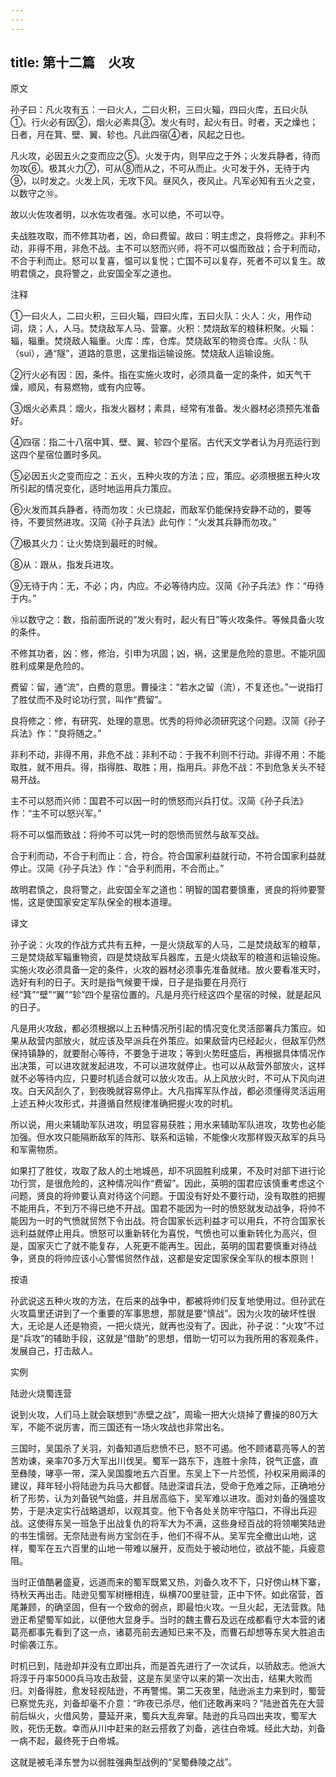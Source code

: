 ```yaml
---
---
---
```

title: 第十二篇　火攻
---




原文

孙子曰：凡火攻有五：一曰火人，二曰火积，三曰火辎，四曰火库，五曰火队①。行火必有因②，烟火必素具③。发火有时，起火有日。时者，天之燥也；日者，月在箕、壁、翼、轸也。凡此四宿④者，风起之日也。

凡火攻，必因五火之变而应之⑤。火发于内，则早应之于外；火发兵静者，待而勿攻⑥。极其火力⑦，可从⑧而从之，不可从而止。火可发于外，无待于内⑨，以时发之。火发上风，无攻下风。昼风久，夜风止。凡军必知有五火之变，以数守之⑩。

故以火佐攻者明，以水佐攻者强。水可以绝，不可以夺。

夫战胜攻取，而不修其功者，凶，命曰费留。故曰：明主虑之，良将修之。非利不动，非得不用，非危不战。主不可以怒而兴师，将不可以愠而致战；合于利而动，不合于利而止。怒可以复喜，愠可以复悦；亡国不可以复存，死者不可以复生。故明君慎之，良将警之，此安国全军之道也。

注释

①一曰火人，二曰火积，三曰火辎，四曰火库，五曰火队：火人：火，用作动词，烧；人，人马。焚烧敌军人马、营寨。火积：焚烧敌军的粮秣积聚。火辎：辎，辎重。焚烧敌人辎重。火库：库，仓库。焚烧敌军的物资仓库。火队：队（suì），通“隧”，道路的意思，这里指运输设施。焚烧敌人运输设施。

②行火必有因：因，条件。指在实施火攻时，必须具备一定的条件，如天气干燥，顺风，有易燃物，或有内应等。

③烟火必素具：烟火，指发火器材；素具，经常有准备。发火器材必须预先准备好。

④四宿：指二十八宿中箕、壁、翼、轸四个星宿。古代天文学者认为月亮运行到这四个星宿位置时多风。

⑤必因五火之变而应之：五火，五种火攻的方法；应，策应。必须根据五种火攻所引起的情况变化，适时地运用兵力策应。

⑥火发而其兵静者，待而勿攻：火已烧起，而敌军仍能保持安静不动的，要等待，不要贸然进攻。汉简《孙子兵法》此句作：“火发其兵静而勿攻。”

⑦极其火力：让火势烧到最旺的时候。

⑧从：跟从，指发兵进攻。

⑨无待于内：无，不必；内，内应。不必等待内应。汉简《孙子兵法》作：“毋待于内。”

⑩以数守之：数，指前面所说的“发火有时，起火有日”等火攻条件。等候具备火攻的条件。

不修其功者，凶：修，修治，引申为巩固；凶，祸，这里是危险的意思。不能巩固胜利成果是危险的。

费留：留，通“流”，白费的意思。曹操注：“若水之留（流），不复还也。”一说指打了胜仗而不及时论功行赏，叫作“费留”。

良将修之：修，有研究、处理的意思。优秀的将帅必须研究这个问题。汉简《孙子兵法》作：“良将随之。”

非利不动，非得不用，非危不战：非利不动：于我不利则不行动。非得不用：不能取胜，就不用兵。得，指得胜、取胜；用，指用兵。非危不战：不到危急关头不轻易开战。

主不可以怒而兴师：国君不可以因一时的愤怒而兴兵打仗。汉简《孙子兵法》作：“主不可以怒兴军。”

将不可以愠而致战：将帅不可以凭一时的怨愤而贸然与敌军交战。

合于利而动，不合于利而止：合，符合。符合国家利益就行动，不符合国家利益就停止。汉简《孙子兵法》作：“合乎利而用，不合而止。”

故明君慎之，良将警之，此安国全军之道也：明智的国君要慎重，贤良的将帅要警惕，这是使国家安定军队保全的根本道理。

译文

孙子说：火攻的作战方式共有五种，一是火烧敌军的人马，二是焚烧敌军的粮草，三是焚烧敌军辎重物资，四是焚烧敌军兵器库，五是火烧敌军的粮道和运输设施。实施火攻必须具备一定的条件，火攻的器材必须事先准备就绪。放火要看准天时，选好有利的日子。天时是指气候要干燥，日子是指要在月亮行经“箕”“壁”“翼”“轸”四个星宿位置的。凡是月亮行经这四个星宿的时候，就是起风的日子。

凡是用火攻敌，都必须根据以上五种情况所引起的情况变化灵活部署兵力策应。如果从敌营内部放火，就应该及早派兵在外策应。如果敌营内已经起火，但敌军仍然保持镇静的，就要耐心等待，不要急于进攻；等到火势旺盛后，再根据具体情况作出决策，可以进攻就发起进攻，不可以进攻就停止。也可以从敌营外部放火，这样就不必等待内应，只要时机适合就可以放火攻击。从上风放火时，不可从下风向进攻。白天风刮久了，到夜晚就容易停止。大凡指挥军队作战，都必须懂得灵活运用上述五种火攻形式，并遵循自然规律准确把握火攻的时机。

所以说，用火来辅助军队进攻，明显容易获胜；用水来辅助军队进攻，攻势也必能加强。但水攻只能隔断敌军的阵形、联系和运输，不能像火攻那样毁灭敌军的兵马和军需物质。

如果打了胜仗，攻取了敌人的土地城邑，却不巩固胜利成果，不及时对部下进行论功行赏，是很危险的，这种情况叫作“费留”。因此，英明的国君应该慎重考虑这个问题，贤良的将帅要认真对待这个问题。于国没有好处不要行动，没有取胜的把握不能用兵，不到万不得已绝不开战。国君不能因为一时的愤怒就发动战争，将帅不能因为一时的气愤就贸然下令出战。符合国家长远利益才可以用兵，不符合国家长远利益就停止用兵。愤怒可以重新转化为喜悦，气愤也可以重新转化为高兴，但是，国家灭亡了就不能复存，人死更不能再生。因此，英明的国君要慎重对待战争，贤良的将帅应该小心警惕贸然作战，这都是安定国家保全军队的根本原则！

按语

孙武说这五种火攻的方法，在后来的战争中，都被将帅们反复地使用过。但孙武在火攻篇里还讲到了一个重要的军事思想，那就是要“慎战”。因为火攻的破坏性很大，无论是人还是物资，一把火烧光，就再也没有了。因此，孙子说：“火攻”不过是“兵攻”的辅助手段，这就是“借助”的思想，借助一切可以为我所用的客观条件，发展自己，打击敌人。

实例

陆逊火烧蜀连营

说到火攻，人们马上就会联想到“赤壁之战”，周瑜一把大火烧掉了曹操的80万大军，不能不说厉害，而三国还有一场火攻战也非常出名。

三国时，吴国杀了关羽，刘备知道后悲愤不已，怒不可遏。他不顾诸葛亮等人的苦苦劝谏，亲率70多万大军出川伐吴。蜀军一路东下，连胜十余阵，锐气正盛，直至彝陵，哮亭一带，深入吴国腹地五六百里。东吴上下一片恐慌，孙权采用阚泽的建议，拜年轻小将陆逊为兵马大都督。陆逊深谙兵法，受命于危难之际，正确地分析了形势，认为刘备锐气始盛，并且居高临下，吴军难以进攻。面对刘备的强盛攻势，于是决定实行战略退却，以观其变。他下令各处关防牢守隘口，不得出兵迎战。这使得东吴一班急于出战复仇的将军大为不满，这些身经百战的将领嘲笑陆逊的书生懦弱。无奈陆逊有尚方宝剑在手，他们不得不从。吴军完全撤出山地，这样，蜀军在五六百里的山地一带难以展开，反而处于被动地位，欲战不能，兵疲意阻。

当时正值酷暑盛夏，远道而来的蜀军既累又热，刘备久攻不下，只好傍山林下寨，待秋天再出击。陆逊见蜀军树栅相连，纵横700里驻营，正中下怀。如此宿营，首尾兼顾，的确坚固，但有一个致命的弱点，即最怕火攻。一旦火起，无法营救。陆逊正希望蜀军如此，以便他大显身手。当时的魏主曹石及远在成都看守大本营的诸葛亮都事先看到了这一点，诸葛亮前去通知已来不及，而曹石却想等东吴大胜追击时偷袭江东。

时机已到，陆逊却并没有立即出兵，而是首先进行了一次试兵，以骄敌志。他派大将淳于丹率5000兵马攻击敌营，这是东吴坚守以来的第一次出击，结果大败而归。刘备得胜，愈发轻视陆逊，不再警惕。第二天夜里，陆逊派主力来到时，蜀营已察觉先兆，刘备却毫不介意：“昨夜已杀尽，他们还敢再来吗？”陆逊首先在大营前后纵火，火借风势，蔓延开来，蜀兵大乱奔窜。陆逊的兵马四出夹攻，蜀军大败，死伤无数。幸而从川中赶来的赵云搭救了刘备，逃往白帝城。经此大劫，刘备一病不起，最终死于白帝城。

这就是被毛泽东誉为以弱胜强典型战例的“吴蜀彝陵之战”。